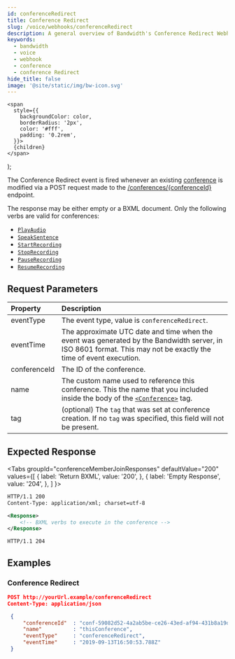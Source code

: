 ```yaml
---
id: conferenceRedirect
title: Conference Redirect
slug: /voice/webhooks/conferenceRedirect
description: A general overview of Bandwidth's Conference Redirect Webhook
keywords:
  - bandwidth
  - voice
  - webhook
  - conference
  - conference Redirect
hide_title: false
image: '@site/static/img/bw-icon.svg'
---
```



    <span
      style={{
        backgroundColor: color,
        borderRadius: '2px',
        color: '#fff',
        padding: '0.2rem',
      }}>
      {children}
    </span>
  );

The Conference Redirect event is fired whenever an existing [conference](docs/voice/bxml/conference/) is modified via a <Highlight color="#079CEE">POST</Highlight> request made to the [/conferences/{conferenceId}](apis/voice#operation/modifyConference/) endpoint.

The response may be either empty or a BXML document. Only the following verbs are valid for conferences:
  * [`PlayAudio`](docs/voice/bxml/playAudio/)
  * [`SpeakSentence`](docs/voice/bxml/speakSentence/)
  * [`StartRecording`](docs/voice/bxml/startRecording/)
  * [`StopRecording`](docs/voice/bxml/stopRecording/)
  * [`PauseRecording`](docs/voice/bxml/pauseRecording/)
  * [`ResumeRecording`](docs/voice/bxml/resumeRecording/)

## Request Parameters

| Property          | Description |
|:------------------|:------------|
| eventType         | The event type, value is `conferenceRedirect`. |
| eventTime         | The approximate UTC date and time when the event was generated by the Bandwidth server, in ISO 8601 format. This may not be exactly the time of event execution. |
| conferenceId      | The ID of the conference. |
| name              | The custom name used to reference this conference. This the name that you included inside the body of the [`<Conference>`](docs/voice/bxml/conference/) tag. |
| tag               | (optional) The `tag` that was set at conference creation. If no `tag` was specified, this field will not be present. |

## Expected Response

<Tabs
  groupId="conferenceMemberJoinResponses"
  defaultValue="200"
  values={[
    { label: 'Return BXML', value: '200', },
    { label: 'Empty Response', value: '204', },
  ]
}>
<TabItem value="200">

```xml
HTTP/1.1 200
Content-Type: application/xml; charset=utf-8

<Response>
    <!-- BXML verbs to execute in the conference -->
</Response>
```

</TabItem>
<TabItem value="204">

```http
HTTP/1.1 204
```

</TabItem>
</Tabs>

## Examples

### Conference Redirect

```json
POST http://yourUrl.example/conferenceRedirect
Content-Type: application/json

 {
     "conferenceId"  : "conf-59082d52-4a2ab5be-ce26-43ed-af94-431b8a19d4e3",
     "name"          : "thisConference",
     "eventType"     : "conferenceRedirect",
     "eventTime"     : "2019-09-13T16:50:53.788Z"
 }
```
